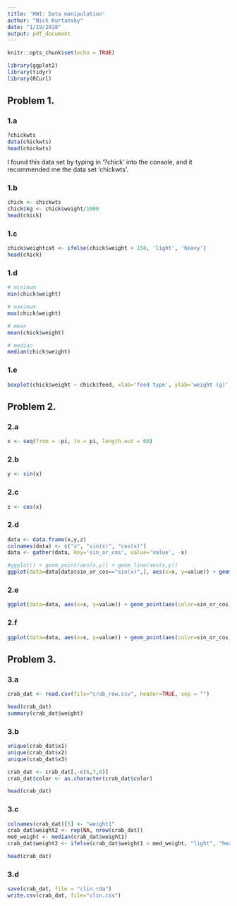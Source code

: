 ```yaml
---
title: 'HW1: Data manipulation'
author: "Nick Kurtansky"
date: "1/19/2018"
output: pdf_document
---
```


```r
knitr::opts_chunk$set(echo = TRUE)
```

```r
library(ggplot2)
library(tidyr)
library(RCurl)
```

## Problem 1.

### 1.a
```r
?chickwts
data(chickwts)
head(chickwts)
```
I found this data set by typing in '?chick' into the console, and it recommended me the data set 'chickwts'.

### 1.b
```r
chick <- chickwts
chick$kg <- chick$weight/1000
head(chick)
```

### 1.c
```r
chick$weightcat <- ifelse(chick$weight < 150, 'light', 'heavy')
head(chick)
```

### 1.d
```r
# minimum
min(chick$weight)

# maximum
max(chick$weight)

# mean
mean(chick$weight)

# median
median(chick$weight)
```

### 1.e
```r
boxplot(chick$weight ~ chick$feed, xlab='feed type', ylab='weight (g)', main='distribution of chicken weight by feed type')
```

## Problem 2.

### 2.a
```r
x <- seq(from = -pi, to = pi, length.out = 60)
```

### 2.b
```r
y <- sin(x)
```

### 2.c
```r
z <- cos(x)
```

### 2.d
```r
data <- data.frame(x,y,z)
colnames(data) <- c("x", "sin(x)", "cos(x)")
data <- gather(data, key='sin_or_cos', value='value', -x)

#ggplot() + geom_point(aes(x,y)) + geom_line(aes(x,y))
ggplot(data=data[data$sin_or_cos=="sin(x)",], aes(x=x, y=value)) + geom_point(aes(color=sin_or_cos), show.legend=FALSE) + scale_color_manual(breaks = c('sin(x)','cos(x)'), values = c("black", "red")) + geom_line(aes(color=sin_or_cos), show.legend=FALSE) + labs(y='y')
```

### 2.e
```r
ggplot(data=data, aes(x=x, y=value)) + geom_point(aes(color=sin_or_cos), show.legend = FALSE) + scale_color_manual(breaks = c('cos(x)','sin(x)'), values = c("red", "black")) + geom_line(aes(color=sin_or_cos), show.legend = FALSE)
```

### 2.f
```r
ggplot(data=data, aes(x=x, y=value)) + geom_point(aes(color=sin_or_cos)) + scale_color_manual(breaks = c('cos(x)','sin(x)'), values = c("red", "black")) + geom_line(aes(color=sin_or_cos))
```

## Problem 3.

### 3.a
```r
crab_dat <- read.csv(file="crab_raw.csv", header=TRUE, sep = "")

head(crab_dat)
summary(crab_dat$weight)
```

### 3.b
```r
unique(crab_dat$x1)
unique(crab_dat$x2)
unique(crab_dat$x3)

crab_dat <- crab_dat[,-c(6,7,8)]
crab_dat$color <- as.character(crab_dat$color)

head(crab_dat)
```

### 3.c
```r
colnames(crab_dat)[5] <- "weight1"
crab_dat$weight2 <- rep(NA, nrow(crab_dat))
med_weight <- median(crab_dat$weight1)
crab_dat$weight2 <- ifelse(crab_dat$weight1 < med_weight, "light", "heavy")

head(crab_dat)
```

### 3.d
```r
save(crab_dat, file = "clin.rda")
write.csv(crab_dat, file="clin.csv")
```


